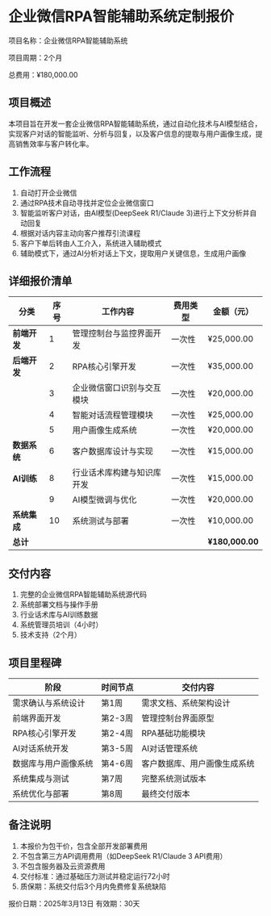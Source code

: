 # 企业微信RPA智能辅助系统定制报价

项目名称：企业微信RPA智能辅助系统

项目周期：2个月

总费用：¥180,000.00

## 项目概述

本项目旨在开发一套企业微信RPA智能辅助系统，通过自动化技术与AI模型结合，实现客户对话的智能监听、分析与回复，以及客户信息的提取与用户画像生成，提高销售效率与客户转化率。

## 工作流程

1. 自动打开企业微信
2. 通过RPA技术自动寻找并定位企业微信窗口
3. 智能监听客户对话，由AI模型(DeepSeek R1/Claude 3)进行上下文分析并自动回复
4. 根据对话内容主动向客户推荐引流课程
5. 客户下单后转由人工介入，系统进入辅助模式
6. 辅助模式下，通过AI分析对话上下文，提取用户关键信息，生成用户画像

## 详细报价清单

| 分类 | 序号 | 工作内容 | 费用类型 | 金额（元） |
|-----|-----|---------|----------|-----------|
| **前端开发** | 1 | 管理控制台与监控界面开发 | 一次性 | ¥25,000.00 |
| **后端开发** | 2 | RPA核心引擎开发 | 一次性 | ¥35,000.00 |
|  | 3 | 企业微信窗口识别与交互模块 | 一次性 | ¥20,000.00 |
|  | 4 | 智能对话流程管理模块 | 一次性 | ¥25,000.00 |
|  | 5 | 用户画像生成系统 | 一次性 | ¥20,000.00 |
| **数据系统** | 6 | 客户数据库设计与实现 | 一次性 | ¥15,000.00 |
| **AI训练** | 8 | 行业话术库构建与知识库开发 | 一次性 | ¥15,000.00 |
|  | 9 | AI模型微调与优化 | 一次性 | ¥20,000.00 |
| **系统集成** | 10 | 系统测试与部署 | 一次性 | ¥10,000.00 |
| **总计** |  |  |  | **¥180,000.00** |

## 交付内容

1. 完整的企业微信RPA智能辅助系统源代码
2. 系统部署文档与操作手册
3. 行业话术库与AI训练数据
4. 系统管理员培训（4小时）
5. 技术支持（2个月）

## 项目里程碑

| 阶段 | 时间节点 | 交付内容 |
|-----|---------|---------|
| 需求确认与系统设计 | 第1周 | 需求文档、系统架构设计 |
| 前端界面开发 | 第2-3周 | 管理控制台界面原型 |
| RPA核心引擎开发 | 第2-4周 | RPA基础功能模块 |
| AI对话系统开发 | 第3-5周 | AI对话管理系统 |
| 数据库与用户画像系统 | 第4-6周 | 客户数据库、用户画像生成系统 |
| 系统集成与测试 | 第7周 | 完整系统测试版本 |
| 系统优化与部署 | 第8周 | 最终交付版本 |


## 备注说明

1. 本报价为包干价，包含全部开发部署费用
2. 不包含第三方API调用费用（如DeepSeek R1/Claude 3 API费用）
3. 不包含服务器及云资源费用
4. 交付标准：通过基础压力测试并稳定运行72小时
5. 质保期：系统交付后3个月内免费修复系统缺陷

报价日期：2025年3月13日
有效期：30天